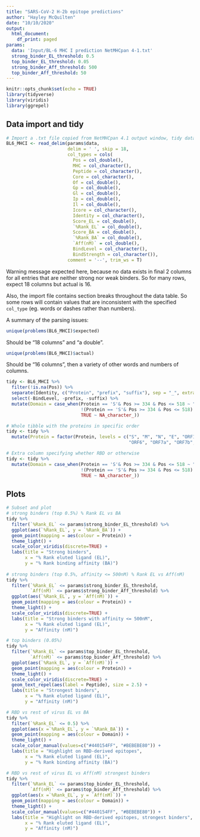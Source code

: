 ```yaml
---
title: "SARS-CoV-2 H-2b epitope predictions"
author: "Hayley McQuilten"
date: "10/10/2020"
output:
  html_document:
    df_print: paged
params:
  data: 'Input/BL-6 MHC I prediction NetMHCpan 4-1.txt'
  strong_binder_EL_threshold: 0.5
  top_binder_EL_threshold: 0.05
  strong_binder_Aff_threshold: 500
  top_binder_Aff_threshold: 50
---
```


```r
knitr::opts_chunk$set(echo = TRUE)
library(tidyverse)
library(viridis)
library(ggrepel)
```

## Data import and tidy

```r
# Import a .txt file copied from NetMHCpan 4.1 output window, tidy data
BL6_MHCI <- read_delim(params$data, 
                       delim = ' ', skip = 18,
                       col_types = cols(
                         Pos = col_double(),
                         MHC = col_character(),
                         Peptide = col_character(),
                         Core = col_character(),
                         Of = col_double(),
                         Gp = col_double(),
                         Gl = col_double(),
                         Ip = col_double(),
                         Il = col_double(),
                         Icore = col_character(),
                         Identity = col_character(),
                         Score_EL = col_double(),
                         `%Rank_EL` = col_double(),
                         Score_BA = col_double(),
                         `%Rank_BA` = col_double(),
                         `Aff(nM)` = col_double(),
                         BindLevel = col_character(),
                         BindStrength = col_character()),
                       comment = '--', trim_ws = T)
```
Warning message expected here, because no data exists in final 2 columns for all entries that are neither strong nor weak binders. So for many rows, expect 18 columns but actual is 16.

Also, the import file contains section breaks throughout the data table. So some rows will contain values that are inconsistent with the specified `col_type` (eg. words or dashes rather than numbers). 

A summary of the parsing issues:
```r
unique(problems(BL6_MHCI)$expected)
```
Should be "18 columns" and "a double".

```r
unique(problems(BL6_MHCI)$actual)
```
Should be "16 columns", then a variety of other words and numbers of columns.

```r
tidy <- BL6_MHCI %>%
  filter(!is.na(Pos)) %>%
  separate(Identity, c("Protein", "prefix", "suffix"), sep = "_", extra = "drop") %>%
  select(-BindLevel, -prefix, -suffix) %>%
  mutate(Domain = case_when(Protein == 'S'& Pos >= 334 & Pos <= 518 ~ "RBD",
                            !(Protein == 'S'& Pos >= 334 & Pos <= 518) ~ "Rest of virus",
                            TRUE ~ NA_character_))

# Whole tibble with the proteins in specific order
tidy <- tidy %>%
  mutate(Protein = factor(Protein, levels = c("S", "M", "N", "E", "ORF1ab", "ORF3a",
                                              "ORF6", "ORF7a", "ORF7b", "ORF8", "ORF10")))

# Extra column specifying whether RBD or otherwise
tidy <- tidy %>%
  mutate(Domain = case_when(Protein == 'S'& Pos >= 334 & Pos <= 518 ~ "RBD",
                            !(Protein == 'S'& Pos >= 334 & Pos <= 518) ~ "Rest of virus",
                            TRUE ~ NA_character_))
```


## Plots


```r
# Subset and plot
# strong binders (top 0.5%) % Rank EL vs BA  
tidy %>%
  filter(`%Rank_EL` <= params$strong_binder_EL_threshold) %>%
  ggplot(aes(`%Rank_EL`, y = `%Rank_BA`)) +
  geom_point(mapping = aes(colour = Protein)) +
  theme_light() +
  scale_color_viridis(discrete=TRUE) +
  labs(title = "Strong binders",
       x = "% Rank eluted ligand (EL)",
       y = "% Rank binding affinity (BA)")
  
# strong binders (top 0.5%, affinity <= 500nM) % Rank EL vs Aff(nM) 
tidy %>%
  filter(`%Rank_EL` <= params$strong_binder_EL_threshold, 
         `Aff(nM)` <= params$strong_binder_Aff_threshold) %>%
  ggplot(aes(`%Rank_EL`, y = `Aff(nM)`)) +
  geom_point(mapping = aes(colour = Protein)) +
  theme_light() +
  scale_color_viridis(discrete=TRUE) +
  labs(title = "Strong binders with affinity <= 500nM",
       x = "% Rank eluted ligand (EL)",
       y = "Affinity (nM)")

# top binders (0.05%)
tidy %>%
  filter(`%Rank_EL` <= params$top_binder_EL_threshold, 
         `Aff(nM)` <= params$top_binder_Aff_threshold) %>%
  ggplot(aes(`%Rank_EL`, y = `Aff(nM)`)) +
  geom_point(mapping = aes(colour = Protein)) +
  theme_light() +
  scale_color_viridis(discrete=TRUE) +
  geom_text_repel(aes(label = Peptide), size = 2.5) +
  labs(title = "Strongest binders",
       x = "% Rank eluted ligand (EL)",
       y = "Affinity (nM)")

# RBD vs rest of virus EL vs BA
tidy %>%
  filter(`%Rank_EL` <= 0.5) %>%
  ggplot(aes(x =`%Rank_EL`, y = `%Rank_BA`)) +
  geom_point(mapping = aes(colour = Domain)) +
  theme_light() +
  scale_color_manual(values=c("#440154FF", "#BEBEBE80")) +
  labs(title = "Highlight on RBD-derived epitopes",
       x = "% Rank eluted ligand (EL)",
       y = "% Rank binding affinity (BA)")

# RBD vs rest of virus EL vs Aff(nM) strongest binders
tidy %>%
  filter(`%Rank_EL` <= params$top_binder_EL_threshold, 
         `Aff(nM)` <= params$top_binder_Aff_threshold) %>%
  ggplot(aes(x =`%Rank_EL`, y = `Aff(nM)`)) +
  geom_point(mapping = aes(colour = Domain)) +
  theme_light() +
  scale_color_manual(values=c("#440154FF", "#BEBEBE80")) +
  labs(title = "Highlight on RBD-derived epitopes, strongest binders",
       x = "% Rank eluted ligand (EL)",
       y = "Affinity (nM)")
```
